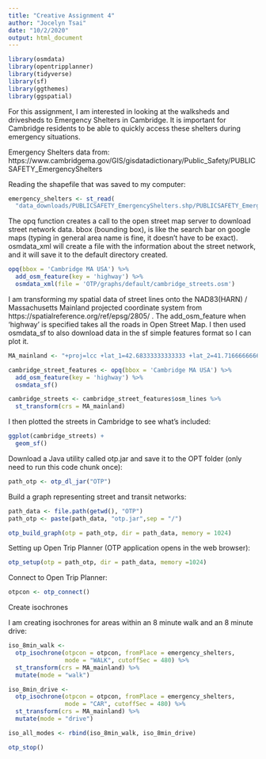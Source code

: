 ```yaml
---
title: "Creative Assignment 4"
author: "Jocelyn Tsai"
date: "10/2/2020"
output: html_document
---
```

```r
library(osmdata)
library(opentripplanner)
library(tidyverse)
library(sf)
library(ggthemes)
library(ggspatial)
```

For this assignment, I am interested in looking at the walksheds and drivesheds to Emergency Shelters in Cambridge. It is important for Cambridge residents to be able to quickly access these shelters during emergency situations.

Emergency Shelters data from: 
https://www.cambridgema.gov/GIS/gisdatadictionary/Public_Safety/PUBLICSAFETY_EmergencyShelters

Reading the shapefile that was saved to my computer: 

```r
emergency_shelters <- st_read(
  "data_downloads/PUBLICSAFETY_EmergencyShelters.shp/PUBLICSAFETY_EmergencyShelters.shp")
```

The opq function creates a call to the open street map server to download street network data. bbox (bounding box), is like the search bar on google maps (typing in general area name is fine, it doesn't have to be exact). osmdata_xml will create a file with the information about the street network, and it will save it to the default directory created.

```r
opq(bbox = 'Cambridge MA USA') %>%
  add_osm_feature(key = 'highway') %>%
  osmdata_xml(file = 'OTP/graphs/default/cambridge_streets.osm')
```

I am transforming my spatial data of street lines onto the NAD83(HARN) / Massachusetts Mainland projected coordinate system from https://spatialreference.org/ref/epsg/2805/ .
The add_osm_feature when 'highway' is specified takes all the roads in Open Street Map. I then used osmdata_sf to also download data in the sf simple features format so I can plot it. 

```r
MA_mainland <- "+proj=lcc +lat_1=42.68333333333333 +lat_2=41.71666666666667 +lat_0=41 +lon_0=-71.5 +x_0=200000 +y_0=750000 +ellps=GRS80 +units=m +no_defs"

cambridge_street_features <- opq(bbox = 'Cambridge MA USA') %>%
  add_osm_feature(key = 'highway') %>%
  osmdata_sf()

cambridge_streets <- cambridge_street_features$osm_lines %>%
  st_transform(crs = MA_mainland)
```

I then plotted the streets in Cambridge to see what's included:

```r
ggplot(cambridge_streets) +
  geom_sf() 
```

Download a Java utility called otp.jar and save it to the OPT folder (only need to run this code chunk once):

```r
path_otp <- otp_dl_jar("OTP")
```

Build a graph representing street and transit networks:

```r
path_data <- file.path(getwd(), "OTP")
path_otp <- paste(path_data, "otp.jar",sep = "/")

otp_build_graph(otp = path_otp, dir = path_data, memory = 1024) 
```

Setting up Open Trip Planner (OTP application opens in the web browser):

```r
otp_setup(otp = path_otp, dir = path_data, memory =1024)
```

Connect to Open Trip Planner:

```r
otpcon <- otp_connect()
```



Create isochrones 

I am creating isochrones for areas within an 8 minute walk and an 8 minute drive: 

```r
iso_8min_walk <- 
  otp_isochrone(otpcon = otpcon, fromPlace = emergency_shelters, 
                mode = "WALK", cutoffSec = 480) %>%
  st_transform(crs = MA_mainland) %>%
  mutate(mode = "walk")

iso_8min_drive <- 
  otp_isochrone(otpcon = otpcon, fromPlace = emergency_shelters, 
                mode = "CAR", cutoffSec = 480) %>%
  st_transform(crs = MA_mainland) %>%
  mutate(mode = "drive")

iso_all_modes <- rbind(iso_8min_walk, iso_8min_drive)

otp_stop()
```



